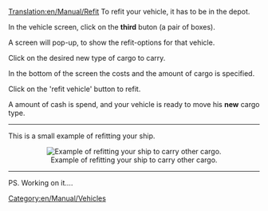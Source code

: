 [[Translation:en/Manual/Refit]]
To refit your vehicle, it has to be in the depot.

In the vehicle screen, click on the '''third''' buton (a pair of boxes).


A screen will pop-up, to show the refit-options for that vehicle.

Click on the desired new type of cargo to carry.

In the bottom of the screen the costs and the amount of cargo is specified.


Click on the 'refit vehicle' button to refit.

A amount of cash is spend, and your vehicle is ready to move his '''new''' cargo type.

----

This is a small example of refitting your ship.
<center>[[File:en/Manual/Refit ship.png|center|frame|Example of refitting your ship to carry other cargo.]]</center>
----
PS. Working on it....

[[Category:en/Manual/Vehicles]]